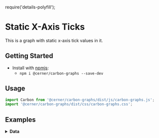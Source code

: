 require('details-polyfill');

# Static X-Axis Ticks

This is a graph with static x-axis tick values in it.

## Getting Started

- Install with [npmjs](https://www.npmjs.com):
  - `npm i @cerner/carbon-graphs --save-dev`

## Usage
```js
import Carbon from '@cerner/carbon-graphs/dist/js/carbon-graphs.js';
import '@cerner/carbon-graphs/dist/css/carbon-graphs.css';
```

## Examples
<LineGraph />

<details>
<summary style={{fontSize: 24 }}>
<b>Data</b>
</summary>

### Graph Config object
<GraphConfig />
</details>

